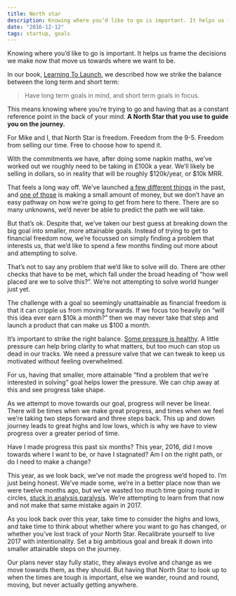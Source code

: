 ```yaml
---
title: North star
description: Knowing where you’d like to go is important. It helps us frame the decisions we make now that move us towards where we want to be.
date: "2016-12-12"
tags: startup, goals
---
```


Knowing where you’d like to go is important. It helps us frame the decisions we make now that move us towards where we want to be.

In our book, [Learning To Launch](https://learningtolaunch.co/), we described how we strike the balance between the long term and short term:

> Have long term goals in mind, and short term goals in focus.

This means knowing where you’re trying to go and having that as a constant reference point in the back of your mind. **A North Star that you use to guide you on the journey.**

For Mike and I, that North Star is freedom. Freedom from the 9-5. Freedom from selling our time. Free to choose how to spend it.

With the commitments we have, after doing some napkin maths, we’ve worked out we roughly need to be taking in £100k a year. We’ll likely be selling in dollars, so in reality that will be roughly $120k/year, or $10k MRR.

That feels a long way off. We’ve launched [a few different things](http://wearecontrast.com/) in the past, and [one of those](http://founderskit.co/) is making a small amount of money, but we don’t have an easy pathway on how we’re going to get from here to there. There are so many unknowns, we’d never be able to predict the path we will take.

But that’s ok. Despite that, we’ve taken our best guess at breaking down the big goal into smaller, more attainable goals. Instead of trying to get to financial freedom now, we’re focussed on simply finding a problem that interests us, that we’d like to spend a few months finding out more about and attempting to solve.

That’s not to say any problem that we’d like to solve will do. There are other checks that have to be met, which fall under the broad heading of “how well placed are we to solve this?”. We’re not attempting to solve world hunger just yet.

The challenge with a goal so seemingly unattainable as financial freedom is that it can cripple us from moving forwards. If we focus too heavily on “will this idea ever earn $10k a month?” then we may never take that step and launch a product that can make us $100 a month.

It’s important to strike the right balance. [Some pressure is healthy](http://fredrivett.com/2016/08/29/healthy-pressure/). A little pressure can help bring clarity to what matters, but too much can stop us dead in our tracks. We need a pressure valve that we can tweak to keep us motivated without feeling overwhelmed.

For us, having that smaller, more attainable “find a problem that we’re interested in solving” goal helps lower the pressure. We can chip away at this and see progress take shape.

As we attempt to move towards our goal, progress will never be linear. There will be times when we make great progress, and times when we feel we’re taking two steps forward and three steps back. This up and down journey leads to great highs and low lows, which is why we have to view progress over a greater period of time.

Have I made progress this past six months? This year, 2016, did I move towards where I want to be, or have I stagnated? Am I on the right path, or do I need to make a change?

This year, as we look back, we’ve not made the progress we’d hoped to. I’m just being honest. We’ve made some, we’re in a better place now than we were twelve months ago, but we’ve wasted too much time going round in circles, [stuck in analysis paralysis](http://fredrivett.com/2016/10/03/am-i-doing-it-right/). We’re attempting to learn from that now and not make that same mistake again in 2017.

As you look back over this year, take time to consider the highs and lows, and take time to think about whether where you want to go has changed, or whether you’ve lost track of your North Star. Recalibrate yourself to live 2017 with intentionality. Set a big ambitious goal and break it down into smaller attainable steps on the journey.

Our plans never stay fully static, they always evolve and change as we move towards them, as they should. But having that North Star to look up to when the times are tough is important, else we wander, round and round, moving, but never actually getting anywhere.
